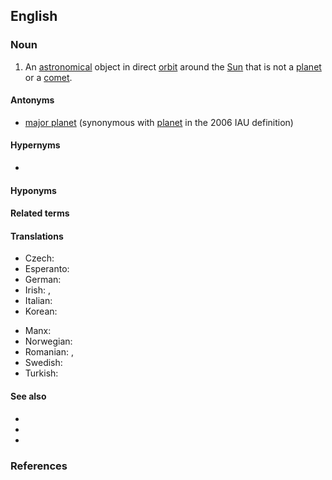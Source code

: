 ==English==
{{wikipedia|lang=en}}

===Noun===
{{en-noun}}

# {{lb|en|astronomy}} An [[astronomical]] object in direct [[orbit]] around the [[Sun]] that is not a [[planet]] or a [[comet]].

====Antonyms====
* {{gloss|an orbitally dominant planemo}} [[major planet]] (synonymous with [[planet]] in the 2006 IAU definition)

====Hypernyms====
* {{l|en|planet}} {{qualifier|structurally}}

====Hyponyms====
{{col4|en|
|asteroid
|centaur
|dwarf planet
|[[Kuiper belt object]] ([[KBO]])
|[[trans-Neptunian object]] ([[TNO]])
|trojan
}}

====Related terms====
{{rel4|en|
|giant planet
|dwarf planet
|major planet
|planetary object
|planetary-mass object
|planetary embryo
|planetary core
|protoplanet
|planetoid
|planetessimal
|planemo
|primary planet
|secondary planet
|tertiary planet
|quaternary planet
|proplyd
|protoplanetary disc
}}

====Translations====
{{trans-top|celestial body}}
* Czech: {{t+|cs|planetka|f}}
* Esperanto: {{t|eo|planedeto}}
* German: {{t+|de|Kleinplanet|m}}
* Irish: {{t|ga|fophláinéad|m}}, {{t|ga|mionphláinéad|m}}
* Italian: {{t+|it|pianetino|m}}
* Korean: {{t+|ko|소행성체|sc=Kore}}
{{trans-mid}}
* Manx: {{t|gv|mynphlanaid|m}}
* Norwegian: {{t|no|småplanet|m}}
* Romanian: {{t|ro|planetă minoră|f}}, {{t|ro|miniplanetă}}
* Swedish: {{t+|sv|småplanet|c}}
* Turkish: {{t|tr|küçük gezegen}}
{{trans-bottom}}

====See also====
* {{l|en|planemo}}
* {{l|en|planetesimal}}
* {{l|en|planetoid}}

===References===
<references/>

{{topics|en|Types of planets}}